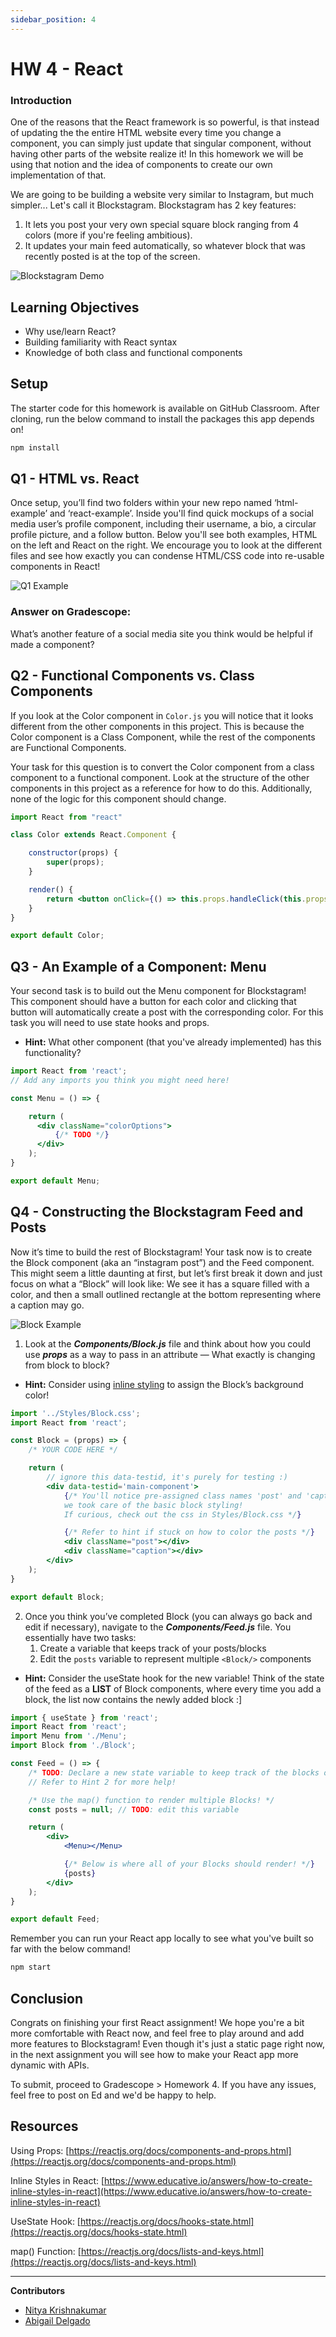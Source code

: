 ```yaml
---
sidebar_position: 4
---
```


# HW 4 - React
### Introduction

One of the reasons that the React framework is so powerful, is that instead of updating the the entire HTML website every time you change a component, you can simply just update that singular component, without having other parts of the website realize it! In this homework we will be using that notion and the idea of components to create our own implementation of that.

We are going to be building a website very similar to Instagram, but much simpler... Let's call it Blockstagram. Blockstagram has 2 key features: 

1. It lets you post your very own special square block ranging from 4 colors (more if you're feeling ambitious).
2. It updates your main feed automatically, so whatever block that was recently posted is at the top of the screen.

![Blockstagram Demo](../assets/Assignment4/demo.gif)

## Learning Objectives

- Why use/learn React?
- Building familiarity with React syntax
- Knowledge of both class and functional components

## Setup

The starter code for this homework is available on GitHub Classroom. After cloning, run the below command to install the packages this app depends on!
```bash
npm install
```

## Q1 - HTML vs. React

Once setup, you’ll find two folders within your new repo named ‘html-example’ and ‘react-example’. 
Inside you'll find quick mockups of a social media user’s profile component, including their username, a bio, a circular profile picture, and a follow button.
Below you'll see both examples, HTML on the left and React on the right. 
We encourage you to look at the different files and see how exactly you can condense HTML/CSS code into re-usable components in React! 

![Q1 Example](../assets/Assignment4/q1-img.png)

### Answer on Gradescope: 
What’s another feature of a social media site you think would be helpful if made a component?

## Q2 - Functional Components vs. Class Components

If you look at the Color component in `Color.js` you will notice that it looks different from the other components in this project. This is because the Color component is a Class Component, while the rest of the components are Functional Components. 

Your task for this question is to convert the Color component from a class component to a functional component. Look at the structure of the other components in this project as a reference for how to do this. Additionally, none of the logic for this component should change.

```jsx
import React from "react"

class Color extends React.Component {

    constructor(props) {
        super(props);
    }

    render() {
        return <button onClick={() => this.props.handleClick(this.props.color)}>Post {this.props.color}</button>
    }
}

export default Color;
```

## Q3 - An Example of a Component: Menu

Your second task is to build out the Menu component for Blockstagram! This component should have a button for each color and clicking that button will automatically create a post with the corresponding color. For this task you will need to use state hooks and props.

- **Hint:**
    What other component (that you've already implemented) has this functionality?
    

```jsx
import React from 'react';
// Add any imports you think you might need here!

const Menu = () => { 

    return (
      <div className="colorOptions">
          {/* TODO */}
      </div>
    );
}

export default Menu;
```

## Q4 - Constructing the Blockstagram Feed and Posts

Now it’s time to build the rest of Blockstagram! Your task now is to create the Block component (aka an “instagram post”) and the Feed component. This might seem a little daunting at first, but let’s first break it down and just focus on what a “Block” will look like: We see it has a square filled with a color, and then a small outlined rectangle at the bottom representing where a caption may go.

![Block Example](../assets/Assignment4/block.png)

1. Look at the ***Components/Block.js*** file and think about how you could use ***props*** as a way to pass in an attribute — What exactly is changing from block to block?
- **Hint:**
    Consider using [inline styling](https://www.educative.io/answers/how-to-create-inline-styles-in-react) to assign the Block’s background color!
    

```jsx
import '../Styles/Block.css';
import React from 'react';

const Block = (props) => {
    /* YOUR CODE HERE */

    return (
        // ignore this data-testid, it's purely for testing :)
        <div data-testid='main-component'>
            {/* You'll notice pre-assigned class names 'post' and 'caption', 
            we took care of the basic block styling! 
            If curious, check out the css in Styles/Block.css */}

            {/* Refer to hint if stuck on how to color the posts */}
            <div className="post"></div>
            <div className="caption"></div>
        </div>
    );
}

export default Block;
```

2. Once you think you’ve completed Block (you can always go back and edit if necessary), navigate to the ***Components/Feed.js*** file. You essentially have two tasks:
    1. Create a variable that keeps track of your posts/blocks
    2. Edit the `posts` variable to represent multiple `<Block/>` components
- **Hint:** 
    Consider the useState hook for the new variable! Think of the state of the feed as a **LIST** of Block components, where every time you add a block, the list now contains the newly added block :]
    

```jsx
import { useState } from 'react';
import React from 'react';
import Menu from './Menu';
import Block from './Block';

const Feed = () => {
    /* TODO: Declare a new state variable to keep track of the blocks on your Blockstagram feed! */
    // Refer to Hint 2 for more help!

    /* Use the map() function to render multiple Blocks! */
    const posts = null; // TODO: edit this variable

    return (
        <div>
            <Menu></Menu>

            {/* Below is where all of your Blocks should render! */}
            {posts}
        </div>
    );
}

export default Feed;
```

Remember you can run your React app locally to see what you've built so far with the below command!
```bash 
npm start
```

## Conclusion

Congrats on finishing your first React assignment! We hope you're a bit more comfortable with React now, and feel free to play around and add more features to Blockstagram!
Even though it's just a static page right now, in the next assignment you will see how to make your React app more dynamic with APIs.

To submit, proceed to Gradescope > Homework 4. If you have any issues, feel free to post on Ed and we'd be happy to help.

## Resources

Using Props: [https://reactjs.org/docs/components-and-props.html](https://reactjs.org/docs/components-and-props.html)

Inline Styles in React: [https://www.educative.io/answers/how-to-create-inline-styles-in-react](https://www.educative.io/answers/how-to-create-inline-styles-in-react)

UseState Hook: [https://reactjs.org/docs/hooks-state.html](https://reactjs.org/docs/hooks-state.html)

map() Function: [https://reactjs.org/docs/lists-and-keys.html](https://reactjs.org/docs/lists-and-keys.html)

---


**Contributors**
- [Nitya Krishnakumar](https://www.linkedin.com/in/nitya-krish/)
- [Abigail Delgado](https://www.linkedin.com/in/abigail-gee-delgado/)